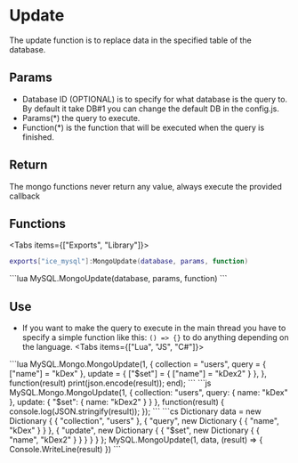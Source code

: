 
# Update
The update function is to replace data in the specified table of the database.

## Params
- Database ID (OPTIONAL) is to specify for what database is the query to. By default it take DB#1 you can change the default DB in the config.js.
- Params(*) the query to execute.
- Function(*) is the function that will be executed when the query is finished.

## Return
The mongo functions never return any value, always execute the provided callback

## Functions
<Tabs items={["Exports", "Library"]}>
<Tab>
```lua
exports["ice_mysql"]:MongoUpdate(database, params, function)
```
</Tab>
<Tab>
```lua
MySQL.MongoUpdate(database, params, function)
```
</Tab>
</Tabs>

## Use
- If you want to make the query to execute in the main thread you have to specify a simple function like this: `() => {}` to do anything depending on the language.
<Tabs items={["Lua", "JS", "C#"]}>
<Tab>
```lua
MySQL.Mongo.MongoUpdate(1, {
    collection = "users",
    query = {
        ["name"] = "kDex"
    },
    update = {
        ["$set"] = {
            ["name"] = "kDex2"
        }
    },
}, function(result)
    print(json.encode(result));
end);
```
</Tab>
<Tab>
```js
MySQL.Mongo.MongoUpdate(1, {
    collection: "users",
    query: {
        name: "kDex"
    },
    update: {
        "$set": {
            name: "kDex2"
        }
    }
}, function(result) {
    console.log(JSON.stringify(result));
});
```
</Tab>
<Tab>
```cs
Dictionary<string, object> data = new Dictionary<string, object>
{
    { "collection", "users" },
    { "query", new Dictionary<string, object>
        {
            { "name", "kDex" }
        }
    },
    { "update", new Dictionary<string, object>
        {
            { "$set", new Dictionary<string, object>
                {
                    { "name", "kDex2" }
                }
            }
        }
    }
};
MySQL.MongoUpdate(1, data, (result) => {
    Console.WriteLine(result)
})
```
</Tab>
</Tabs>